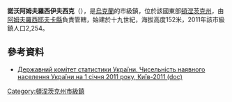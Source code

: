 {{no footnotes|time=2015-09-14T23:52:26+00:00}}
{{coord|47|49|56|N|38|30|7|E|scale:30000|display=title}}

'''諾沃阿姆夫羅西伊夫西克'''（{{lang-uk|Новоамвросіївське}}），是[[烏克蘭|烏克蘭]]的市級鎮，位於該國東部[[頓涅茨克州|頓涅茨克州]]，由[[阿姆夫羅西耶夫卡縣|阿姆夫羅西耶夫卡縣]]負責管轄，始建於十九世紀，海拔高度152米，2011年該市級鎮人口2,254。

==參考資料==
*[https://web.archive.org/web/20121010205321/http://stat6.stat.lviv.ua/PXWEB2007/ukr/publ/2011/chnas.zip Державний комітет статистики України. Чисельність наявного населення України на 1 січня 2011 року, Київ-2011 (doc)]

{{DEFAULTSORT:Новоамвросіївське}}
[[Category:頓涅茨克州市級鎮|Category:頓涅茨克州市級鎮]]


{{Donetsk-geo-stub}}